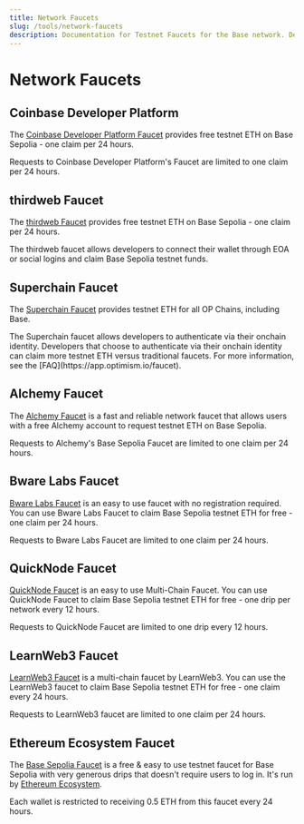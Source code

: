```yaml
---
title: Network Faucets
slug: /tools/network-faucets
description: Documentation for Testnet Faucets for the Base network. Details how to obtain Base testnet ETH.
---
```


# Network Faucets

## Coinbase Developer Platform

The [Coinbase Developer Platform Faucet](https://portal.cdp.coinbase.com/products/faucet) provides free testnet ETH on Base Sepolia - one claim per 24 hours.

<Note>
Requests to Coinbase Developer Platform's Faucet are limited to one claim per 24 hours.
</Note>


## thirdweb Faucet

The [thirdweb Faucet](https://thirdweb.com/base-sepolia-testnet) provides free testnet ETH on Base Sepolia - one claim per 24 hours.

<Note>
The thirdweb faucet allows developers to connect their wallet through EOA or social logins and claim Base Sepolia testnet funds.
</Note>


## Superchain Faucet

The [Superchain Faucet](https://app.optimism.io/faucet) provides testnet ETH for all OP Chains, including Base.

<Note>
The Superchain faucet allows developers to authenticate via their onchain identity. Developers that choose to authenticate via their onchain identity can claim more testnet ETH versus traditional faucets. For more information, see the [FAQ](https://app.optimism.io/faucet).
</Note>


## Alchemy Faucet

The [Alchemy Faucet](https://basefaucet.com/) is a fast and reliable network faucet that allows users with a free Alchemy account to request testnet ETH on Base Sepolia.

<Note>
Requests to Alchemy's Base Sepolia Faucet are limited to one claim per 24 hours.
</Note>


## Bware Labs Faucet

[Bware Labs Faucet](https://bwarelabs.com/faucets) is an easy to use faucet with no registration required. You can use Bware Labs Faucet to claim Base Sepolia testnet ETH for free - one claim per 24 hours.

<Note>
Requests to Bware Labs Faucet are limited to one claim per 24 hours.
</Note>


## QuickNode Faucet

[QuickNode Faucet](https://faucet.quicknode.com/drip) is an easy to use Multi-Chain Faucet. You can use QuickNode Faucet to claim Base Sepolia testnet ETH for free - one drip per network every 12 hours.

<Note>
Requests to QuickNode Faucet are limited to one drip every 12 hours.
</Note>


## LearnWeb3 Faucet

[LearnWeb3 Faucet](https://learnweb3.io/faucets/base_sepolia) is a multi-chain faucet by LearnWeb3. You can use the LearnWeb3 faucet to claim Base Sepolia testnet ETH for free - one claim every 24 hours.

<Note>
Requests to LearnWeb3 faucet are limited to one claim per 24 hours.
</Note>


## Ethereum Ecosystem Faucet

The [Base Sepolia Faucet](https://www.ethereum-ecosystem.com/faucets/base-sepolia) is a free & easy to use testnet faucet for Base Sepolia with very generous drips that doesn't require users to log in. It's run by [Ethereum Ecosystem](https://www.ethereum-ecosystem.com).

<Note>
Each wallet is restricted to receiving 0.5 ETH from this faucet every 24 hours.
</Note>


